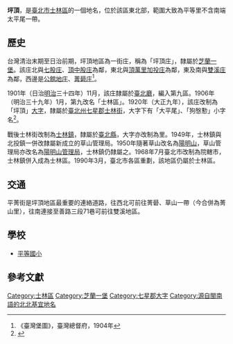 {{noteTA
|1 = zh-cn:庄; zh-hk:庄; zh-tw:庄;
}}

{{Infobox Hokkien name
| title      = 坪頂
| hanji      = 坪頂
| poj        = Pêⁿ-téng
| sinbhundzi = 
| hanlo      = 
| tl         = Pênn-tíng
| bp         = 
| hongim     = 
| hokkienipa = 
| lm         = 
| image      = 
| image_size = 
| caption    = 
}}

'''坪頂'''，是[[臺北市|臺北市]][[士林區|士林區]]的一個地名，位於該區東北部，範圍大致為平等里不含南端太平尾一帶。

==歷史==
台灣清治末期至日治前期，坪頂地區為一街庄，稱為「坪頂庄」，隸屬於[[芝蘭一堡|芝蘭一堡]]。該庄北與[[七股_(臺北市)|七股庄]]、[[頂中股庄|頂中股庄]]為鄰，東北與[[頂萬里加投庄|頂萬里加投庄]]為鄰，東及南與[[雙溪_(臺北市)|雙溪庄]]為鄰，西邊是[[公館地庄|公館地庄]]、[[菁礐庄|菁礐庄]]<ref>《臺灣堡圖》，臺灣總督府，1904年</ref>。

1901年（日治[[明治|明治]]三十四年）11月，該庄隸屬於[[臺北廳|臺北廳]]，編入第九區。1906年（明治三十九年）1月，第九改名「士林區」。1920年（大正九年），該庄改制為「坪頂」[[大字|大字]]，隸屬於[[臺北州|臺北州]][[七星郡|七星郡]][[士林街|士林街]]，大字下有「大平尾」、「狗慇懃」小字名<ref name="地圖會說話">{{Cite web |url=http://mapstalk.blogspot.tw/2010/10/1901-2010.html |title=《臺北市沿革 1901-2010》，地圖會說話網站 |accessdate=2016-07-24 |archive-date=2016-08-16 |archive-url=https://web.archive.org/web/20160816203231/http://mapstalk.blogspot.tw/2010/10/1901-2010.html |dead-url=no }}</ref>。

戰後士林街改制為[[士林鎮|士林鎮]]，隸屬於[[臺北縣|臺北縣]]，大字亦改制為里。1949年，士林鎮與北投鎮一併改隸屬新成立的草山管理局。1950年隨著草山改名為[[陽明山|陽明山]]，草山管理局亦改名為[[陽明山管理局|陽明山管理局]]，士林鎮仍隸屬之。1968年7月臺北市改制為院轄市，士林鎮併入成為士林區。1990年3月，臺北市各區重劃，該地區仍屬於士林區。

==交通==
平菁街是坪頂地區最重要的連絡道路，往西北可前往菁礐、草山一帶（今合併為菁山里），往南連接至善路三段71巷可前往雙溪地區。

==學校==
*[[平等國小|平等國小]]

==參考文獻==
{{reflist}}

{{七星郡}}

[[Category:士林區|Category:士林區]]
[[Category:芝蘭一堡|Category:芝蘭一堡]]
[[Category:七星郡大字|Category:七星郡大字]]
[[Category:源自閩南語的北北基宜地名|Category:源自閩南語的北北基宜地名]]